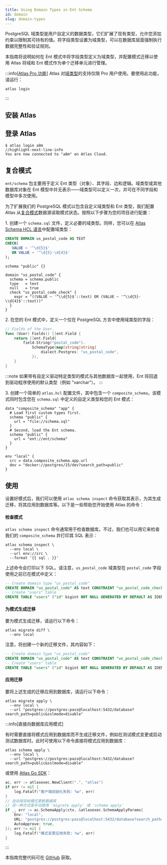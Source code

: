```yaml
---
title: Using Domain Types in Ent Schema
id: domain
slug: domain-types
---
```



PostgreSQL 域类型是用户自定义的数据类型，它们扩展了现有类型，允许您添加约束以限制其可持有的值。将字段类型设置为域类型，可以在数据库层面强制执行数据完整性和验证规则。

本指南将说明如何在 Ent 模式中将字段类型定义为域类型，并配置模式迁移以使用 Atlas 将域和 Ent 模式作为单个迁移单元进行管理。

:::info[[Atlas Pro 功能](https://atlasgo.io/features#pro-plan)]
Atlas 对[域类型](https://atlasgo.io/atlas-schema/hcl#domain)的支持仅限 Pro 用户使用。要使用此功能，请运行：
```
atlas login
```
:::

## 安装 Atlas

<InstallationInstructions />

## 登录 Atlas

```shell
$ atlas login a8m
//highlight-next-line-info
You are now connected to "a8m" on Atlas Cloud.
```

## 复合模式

`ent/schema` 包主要用于定义 Ent 类型（对象）、其字段、边和逻辑。域类型或其他数据库对象在 Ent 模型中并无表示——域类型可以定义一次，并可在不同字段和模型中多次使用。

为了扩展我们的 PostgreSQL 模式以包含自定义域类型和 Ent 类型，我们配置 Atlas 从[复合模式](https://atlasgo.io/atlas-schema/projects#data-source-composite_schema)数据源读取模式状态。按照以下步骤为您的项目进行配置：

1\. 创建一个 `schema.sql` 文件，定义必要的域类型。同样，您可以在 [Atlas Schema HCL 语言](https://atlasgo.io/atlas-schema/hcl-types#domain)中配置域类型：

<Tabs>
<TabItem value={"sql"} label={"Using SQL"}>

```sql title="schema.sql"
CREATE DOMAIN us_postal_code AS TEXT
CHECK(
   VALUE ~ '^\d{5}$'
   OR VALUE ~ '^\d{5}-\d{4}$'
);
```

</TabItem>
<TabItem value={"hcl"} label={"Using HCL"}>

```hcl title="schema.hcl"
schema "public" {}

domain "us_postal_code" {
  schema = schema.public
  type   = text
  null   = true
  check "us_postal_code_check" {
    expr = "((VALUE ~ '^\\d{5}$'::text) OR (VALUE ~ '^\\d{5}-\\d{4}$'::text))"
  }
}
```

</TabItem>
</Tabs>

2\. 在您的 Ent 模式中，定义一个仅在 PostgreSQL 方言中使用域类型的字段：

```go title="ent/schema/user.go" {5-7}
// Fields of the User.
func (User) Fields() []ent.Field {
	return []ent.Field{
		field.String("postal_code").
			SchemaType(map[string]string{
				dialect.Postgres: "us_postal_code",
			}),
	}
}
```

:::note
如果带有自定义驱动特定类型的模式与其他数据库一起使用，Ent 将回退到驱动程序使用的默认类型（例如 "varchar"）。
:::

3\. 创建一个简单的 `atlas.hcl` 配置文件，其中包含一个 `composite_schema`，该模式同时包含您在 `schema.sql` 中定义的自定义类型和您的 Ent 模式：

```hcl title="atlas.hcl"
data "composite_schema" "app" {
  # Load first custom types first.
  schema "public" {
    url = "file://schema.sql"
  }
  # Second, load the Ent schema.
  schema "public" {
    url = "ent://ent/schema"
  }
}

env "local" {
  src = data.composite_schema.app.url
  dev = "docker://postgres/15/dev?search_path=public"
}
```

## 使用

设置好模式后，我们可以使用 `atlas schema inspect` 命令获取其表示，为其生成迁移，将其应用到数据库等。以下是一些帮助您开始使用 Atlas 的命令：

#### 检查模式

`atlas schema inspect` 命令通常用于检查数据库。不过，我们也可以用它来检查我们的 `composite_schema` 并打印其 SQL 表示：

```shell
atlas schema inspect \
  --env local \
  --url env://src \
  --format '{{ sql . }}'
```

上述命令会打印以下 SQL。请注意，`us_postal_code` 域类型在 `postal_code` 字段使用之前已在模式中定义：

```sql
-- Create domain type "us_postal_code"
CREATE DOMAIN "us_postal_code" AS text CONSTRAINT "us_postal_code_check" CHECK ((VALUE ~ '^\d{5}$'::text) OR (VALUE ~ '^\d{5}-\d{4}$'::text));
-- Create "users" table
CREATE TABLE "users" ("id" bigint NOT NULL GENERATED BY DEFAULT AS IDENTITY, "postal_code" "us_postal_code" NOT NULL, PRIMARY KEY ("id"));
```

#### 为模式生成迁移

要为模式生成迁移，请运行以下命令：

```shell
atlas migrate diff \
  --env local
```

注意，将创建一个新的迁移文件，其内容如下：

```sql title="migrations/20240712090543.sql"
-- Create domain type "us_postal_code"
CREATE DOMAIN "us_postal_code" AS text CONSTRAINT "us_postal_code_check" CHECK ((VALUE ~ '^\d{5}$'::text) OR (VALUE ~ '^\d{5}-\d{4}$'::text));
-- Create "users" table
CREATE TABLE "users" ("id" bigint NOT NULL GENERATED BY DEFAULT AS IDENTITY, "postal_code" "us_postal_code" NOT NULL, PRIMARY KEY ("id"));
```

#### 应用迁移

要将上述生成的迁移应用到数据库，请运行以下命令：

```
atlas migrate apply \
  --env local \
  --url "postgres://postgres:pass@localhost:5432/database?search_path=public&sslmode=disable"
```

:::info[直接向数据库应用模式]

有时需要直接将模式应用到数据库而不生成迁移文件，例如在测试模式变更或启动测试数据库时。此时可使用以下命令直接将模式应用到数据库：

```shell
atlas schema apply \
  --env local \
  --url "postgres://postgres:pass@localhost:5432/database?search_path=public&sslmode=disable"
```

或使用 [Atlas Go SDK](https://github.com/ariga/atlas-go-sdk)：

```go
ac, err := atlasexec.NewClient(".", "atlas")
if err != nil {
	log.Fatalf("客户端初始化失败: %w", err)
}
// 自动用目标模式更新数据库
// 另一种方式是手动使用 'migrate apply' 或 'schema apply'
if _, err := ac.SchemaApply(ctx, &atlasexec.SchemaApplyParams{
	Env: "local",
	URL: "postgres://postgres:pass@localhost:5432/database?search_path=public&sslmode=disable",
	AutoApprove: true,
}); err != nil {
    log.Fatalf("模式变更应用失败: %w", err)
}
```

:::

本指南完整代码可在 [GitHub](https://github.com/ent/ent/tree/master/examples/domaintypes) 获取。